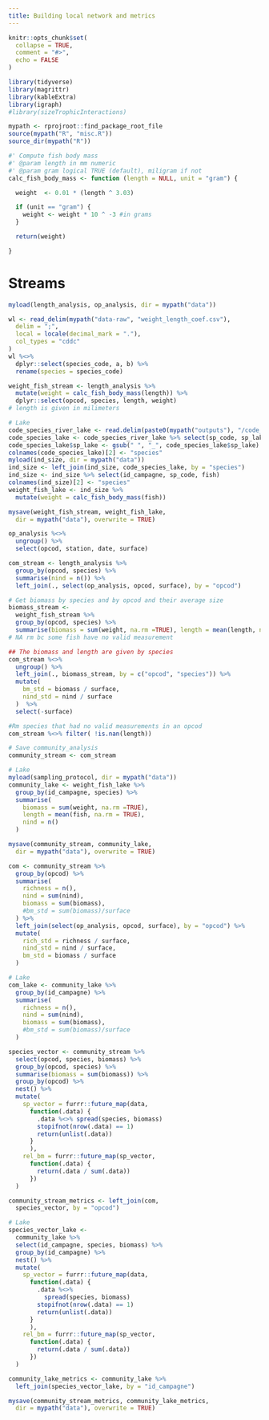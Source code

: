 ```yaml
---
title: Building local network and metrics
---
```


```r
knitr::opts_chunk$set(
  collapse = TRUE,
  comment = "#>",
  echo = FALSE
)
```

```r
library(tidyverse)
library(magrittr)
library(kableExtra)
library(igraph)
#library(sizeTrophicInteractions)

mypath <- rprojroot::find_package_root_file
source(mypath("R", "misc.R"))
source_dir(mypath("R"))
```
```r
#' Compute fish body mass 
#' @param length in mm numeric 
#' @param gram logical TRUE (default), miligram if not
calc_fish_body_mass <- function (length = NULL, unit = "gram") {

  weight  <- 0.01 * (length ^ 3.03)

  if (unit == "gram") {
    weight <- weight * 10 ^ -3 #in grams
  }

  return(weight)

}
```


# Streams

```r
myload(length_analysis, op_analysis, dir = mypath("data"))

wl <- read_delim(mypath("data-raw", "weight_length_coef.csv"),
  delim = ";",
  local = locale(decimal_mark = "."),
  col_types = "cddc"
)
wl %<>%
  dplyr::select(species_code, a, b) %>%
  rename(species = species_code)
```

```r
weight_fish_stream <- length_analysis %>%
  mutate(weight = calc_fish_body_mass(length)) %>%
  dplyr::select(opcod, species, length, weight)
# length is given in milimeters

# Lake
code_species_river_lake <- read.delim(paste0(mypath("outputs"), "/code_species_river_lake.txt"))
code_species_lake <- code_species_river_lake %>% select(sp_code, sp_lake) %>% drop_na(.)  
code_species_lake$sp_lake <- gsub(" ", "_", code_species_lake$sp_lake)
colnames(code_species_lake)[2] <- "species"
myload(ind_size, dir = mypath("data"))
ind_size <- left_join(ind_size, code_species_lake, by = "species")
ind_size <- ind_size %>% select(id_campagne, sp_code, fish)
colnames(ind_size)[2] <- "species"
weight_fish_lake <- ind_size %>%
  mutate(weight = calc_fish_body_mass(fish))

mysave(weight_fish_stream, weight_fish_lake,
  dir = mypath("data"), overwrite = TRUE)
```

```r
op_analysis %<>%
  ungroup() %>%
  select(opcod, station, date, surface)

com_stream <- length_analysis %>%
  group_by(opcod, species) %>%
  summarise(nind = n()) %>%
  left_join(., select(op_analysis, opcod, surface), by = "opcod")

# Get biomass by species and by opcod and their average size
biomass_stream <-
  weight_fish_stream %>%
  group_by(opcod, species) %>%
  summarise(biomass = sum(weight, na.rm =TRUE), length = mean(length, na.rm = TRUE))
# NA rm bc some fish have no valid measurement

## The biomass and length are given by species
com_stream %<>%
  ungroup() %>%
  left_join(., biomass_stream, by = c("opcod", "species")) %>%
  mutate(
    bm_std = biomass / surface,
    nind_std = nind / surface
  )  %>%
  select(-surface)

#Rm species that had no valid measurements in an opcod
com_stream %<>% filter( !is.nan(length))

# Save community_analysis
community_stream <- com_stream

# Lake
myload(sampling_protocol, dir = mypath("data"))
community_lake <- weight_fish_lake %>%
  group_by(id_campagne, species) %>%
  summarise(
    biomass = sum(weight, na.rm =TRUE),
    length = mean(fish, na.rm = TRUE),
    nind = n()
  )

mysave(community_stream, community_lake,
  dir = mypath("data"), overwrite = TRUE)
```

```r
com <- community_stream %>%
  group_by(opcod) %>%
  summarise(
    richness = n(),
    nind = sum(nind),
    biomass = sum(biomass),
    #bm_std = sum(biomass)/surface
  ) %>%
  left_join(select(op_analysis, opcod, surface), by = "opcod") %>%
  mutate(
    rich_std = richness / surface,
    nind_std = nind / surface,
    bm_std = biomass / surface
  )

# Lake
com_lake <- community_lake %>%
  group_by(id_campagne) %>%
  summarise(
    richness = n(),
    nind = sum(nind),
    biomass = sum(biomass),
    #bm_std = sum(biomass)/surface
  )
```

```r
species_vector <- community_stream %>%
  select(opcod, species, biomass) %>%
  group_by(opcod, species) %>%
  summarise(biomass = sum(biomass)) %>%
  group_by(opcod) %>%
  nest() %>%
  mutate(
    sp_vector = furrr::future_map(data,
      function(.data) {
        .data %<>% spread(species, biomass)
        stopifnot(nrow(.data) == 1)
        return(unlist(.data))
      }
      ),
    rel_bm = furrr::future_map(sp_vector,
      function(.data) {
        return(.data / sum(.data))
      })
  )

community_stream_metrics <- left_join(com,
  species_vector, by = "opcod")

# Lake
species_vector_lake <-
  community_lake %>%
  select(id_campagne, species, biomass) %>%
  group_by(id_campagne) %>%
  nest() %>%
  mutate(
    sp_vector = furrr::future_map(data,
      function(.data) {
        .data %<>%
          spread(species, biomass)
        stopifnot(nrow(.data) == 1)
        return(unlist(.data))
      }
      ),
    rel_bm = furrr::future_map(sp_vector,
      function(.data) {
        return(.data / sum(.data))
      })
  )

community_lake_metrics <- community_lake %>%
  left_join(species_vector_lake, by = "id_campagne")

mysave(community_stream_metrics, community_lake_metrics,
  dir = mypath("data"), overwrite = TRUE)
```


